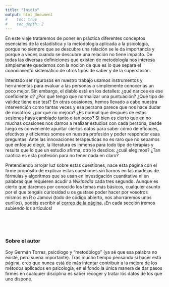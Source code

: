 ```yaml
---
title: "Inicio"
output: html_document
#    toc: true
#    toc_depth: 2
---
```


En este viaje trataremos de poner en práctica diferentes conceptos esenciales de la estadística y la metodología aplicada a la psicología, porque no siempre que se descubre una relación se le da importancia y porque a veces cuando se descubre una relación no tiene impacto. De todas las diversas definiciones que existen de metodología nos interesa simplemente quedarnos con la noción de que es lo que separa el conocimiento sistemático de otros tipos de saber y de la superstición. 

Intentado ser rigurosos en nuestro trabajo usamos instrumentos y herramientas para evaluar a las personas o simplemente conocerlas un poco mejor. Sin embargo, el diablo está en los detalles: ¿qué narices es ese coeficiente $\alpha$? ¿Por qué tengo que normalizar una puntuación? ¿Qué tipo de validez tiene ese test? En otras ocasiones, hemos llevado a cabo nuestra intervención como tantas veces y esa persona parece que nos hace dudar de nosotros: ¿por qué no mejora? ¿Es normal que después de estas sesiones haya cambiado tanto o tan poco? Si bien es cierto que en no muchas ocasiones nos damos a realizar estudios con cada persona, desde luego es conveniente apuntar ciertos datos para saber cómo de eficaces, efectivos y eficientes somos en nuestra profesión y poder responder esas preguntas. Ante las innovaciones terapéuticas no es raro que no sepamos qué enfoque elegir, la literatura es inmensa para todo tipo de terapias y resulta que lo que un estudio afirma, otro lo desdice: ¿cuál elegimos? ¿Tan caótica es esta profesión para no tener nada en claro? 

Pretendiendo arrojar luz sobre estas cuestiones, nace esta página con el firme propósito de explicar estas cuestiones sin liarnos en las madejas de fórmulas y algoritmos que se usan en investigación cuantitativa ni en palabras que requieren acudir a *Wikipedia* cada tres segundo. Aunque es cierto que daremos por conocido los temas más básicos, cualquier asunto por el que tengáis curiosidad u os gustase poder hacer por vosotros mismos en R o Jamovi (todo de código abierto, nos ahorraremos unos eurillos), podéis escribir al [correo de la página](mailto:torresgvaras+pagina@gmail.com). ¡En cada sección iremos subiendo los artículos!

\

\

### Sobre el autor

Soy Germán Torres, psicólogo y "metodólogo" (ya sé que esa palabra no existe, pero suena importante). Tras mucho tiempo pensando si hacer esta página, creo que nunca está de más intentar contribuir a la mejora de los métodos aplicados en psicología, en el fondo la única manera de dar pasos firmes en cualquier disciplina es saber recoger y tratar los datos de los que uno dispone.
